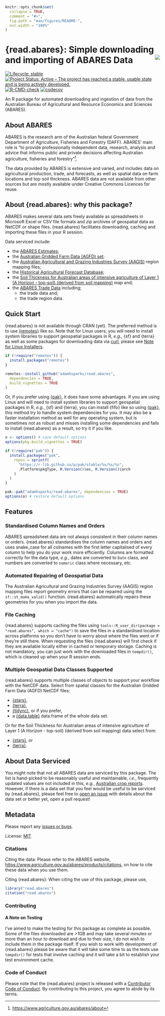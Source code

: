 <!-- README.md is generated from README.Rmd. Please edit that file -->

```r
knitr::opts_chunk$set(
  collapse = TRUE,
  comment = "#>",
  fig.path = "man/figures/README-",
  out.width = "100%"
)
```

# {read.abares}: Simple downloading and importing of ABARES Data <img src="man/figures/logo.png" align="right"/>

<!-- badges: start -->
[![Lifecycle: stable](https://img.shields.io/badge/lifecycle-stable-green.svg)](https://lifecycle.r-lib.org/articles/stages.html#stable)
[![Project Status: Active – The project has reached a stable, usable state and is being actively developed.](https://www.repostatus.org/badges/latest/active.svg)](https://www.repostatus.org/#active)
[![R-CMD-check](https://github.com/adamhsparks/read.abares/actions/workflows/R-CMD-check.yaml/badge.svg)](https://github.com/adamhsparks/read.abares/actions/workflows/R-CMD-check.yaml)
[![codecov](https://codecov.io/gh/adamhsparks/read.abares/graph/badge.svg?token=1ZPgFWJ0B2)](https://codecov.io/gh/adamhsparks/read.abares)
<!-- badges: end -->

An R package for automated downloading and ingestion of data from the Australian Bureau of Agricultural and Resource Economics and Sciences (ABARES).

## About ABARES

ABARES is the research arm of the Australian federal Government Department of Agriculture, Fisheries and Forestry (DAFF).
ABARES' main role is "to provide professionally independent data, research, analysis and advice that informs public and private decisions affecting Australian agriculture, fisheries and forestry"[^1].

The data provided by ABARES is extensive and varied, and includes data on agricultural production, trade, and forecasts, as well as spatial data on farm locations and top-soil thickness.
ABARES data are not available from other sources but are mostly available under Creative Commons Licences for reuse.

## About {read.abares}: why this package?

ABARES makes several data sets freely available as spreadsheets in Microsoft Excel or CSV file formats and zip archives of geospatial data as NetCDF or shape files.
{read.abares} facilitates downloading, caching and importing these files in your R session.

Data serviced include:

- the [ABARES Estimates](https://www.agriculture.gov.au/abares/data/farm-data-portal#data-download);
- the [Australian Gridded Farm Data (AGFD) set](https://www.agriculture.gov.au/abares/research-topics/surveys/farm-survey-data/australian-gridded-farm-data);
- the [Australian Agricultural and Grazing Industries Survey (AAGIS)](https://www.agriculture.gov.au/abares/research-topics/surveys/farm-survey-data) region mapping files;
- the [Historical Agricultural Forecast Database](https://www.agriculture.gov.au/abares/research-topics/agricultural-outlook/historical-forecasts#:~:text=About%20the%20historical%20agricultural%20forecast,relevant%20to%20Australian%20agricultural%20markets);
- the [Soil Thickness for Australian areas of intensive agriculture of Layer 1 (A Horizon - top-soil) (derived from soil mapping)](https://data.agriculture.gov.au/geonetwork/srv/eng/catalog.search#/metadata/faa9f157-8e17-4b23-b6a7-37eb7920ead6) map and;
- the [ABARES Trade Data](https://www.agriculture.gov.au/abares/research-topics/trade/dashboard) including;
  - the trade data and;
  - the trade region data.


## Quick Start

{read.abares} is not available through CRAN (yet).
The preferred method is to use [{remotes}](https://remotes.r-lib.org) like so.
Note that for Linux users, you will need to install system libraries to support geospatial packages in R, _e.g._, {sf} and {terra} as well as some packages for downloading data via [curl](https://curl.se/download.html), please see [Note for Linux Installers](#Note-for-Linux-Installers).

```r
if (!require("remotes")) {
  install.packages("remotes")
}

remotes::install_github("adamhsparks/read.abares",
  dependencies = TRUE,
  build_vignettes = TRUE
)
```

Or, if you prefer using [{pak}](https://pak.r-lib.org/index.html), it does have some advantages.
If you are using Linux and will need to install system libraries to support geospatial packages in R, _e.g._, {sf} and {terra}, you can install {fifo} like so using [{pak}](https://pak.r-lib.org/index.html), this method try to handle system dependencies for you.
It may also be a faster installation method as well for any operating system, but is sometimes not as robust and misses installing some dependencies and fails to install {read.abares} as a result, so try it if you like.

```r
o <- options() # save default options
options(pkg.build_vignettes = TRUE)

if (!require("pak")) {
  install.packages("pak",
    repos = sprintf(
      "https://r-lib.github.io/p/pak/stable/%s/%s/%s",
      .Platform$pkgType, R.Version()$os, R.Version()$arch
    )
  )
}

pak::pak("adamhsparks/read.abares", dependencies = TRUE)
options(o) # restore default options
```

## Features

### Standardised Column Names and Orders

ABARES spreadsheet data are not always consistent in their column names or orders.
{read.abares} standardises the column names and orders and uses snake_case for all colnames with the first letter capitalised of every column to help you do your work more efficiently.
Columns are formatted correctly for the data type, _e.g._, dates are converted to `Date` class, and numbers are converted to `numeric` class where necessary, etc.

### Automated Repairing of Geospatial Data

The Australian Agricultural and Grazing Industries Survey (AAGIS) region mapping files report geometry errors that can be repaired using the `sf::st_make_valid()` function.
{read.abares} automatically repairs these geometries for you when you import the data.

### File Caching

{read.abares} supports caching the files using `tools::R_user_dir(package = "read.abares", which = "cache")` to save the files in a standardised location across platforms so you don't have to worry about where the files went or if they're still there.
When requesting the files {read.abares} will first check if they are available locally either in cached or temporary storage.
Caching is not mandatory, you can just work with the downloaded files in `tempdir()`, which is cleaned up when your R session ends.

### Multiple Geospatial Data Classes Supported

{read.abares} supports multiple classes of objects to support your workflow with the NetCDF data.
Select from spatial classes for the Australian Gridded Farm Data (AGFD) NetCDF files:

- [{stars}](https://CRAN.R-project.org/package=stars),
- [{terra}](https://CRAN.R-project.org/package=terra),
- [{tidync}](https://CRAN.R-project.org/package=tidync), or if you prefer,
- a [{data.table}](https://CRAN.R-project.org/package=data.table) data.frame of the whole data set.

Or for the Soil Thickness for Australian areas of intensive agriculture of Layer 1 (A Horizon - top-soil) (derived from soil mapping) data select from:

- [{stars}](https://CRAN.R-project.org/package=stars), or
- [{terra}](https://CRAN.R-project.org/package=terra).

## About Data Serviced

You might note that not all ABARES data are serviced by this package.
The list is hand-picked to be reasonably useful and maintainable, _i.e._, frequently updated values are not included in this, _e.g._, [Australian crop reports](https://daff.ent.sirsidynix.net.au/client/en_AU/ABARES/search/results?te=ASSET&st=PD#).
However, if there is a data set that you feel would be useful to be serviced by {read.abares}, please feel free to [open an issue](https://github.com/adamhsparks/read.abares/issues/new) with details about the data set or better yet, open a pull request!

## Metadata

Please report any [issues or bugs](https://github.com/adamhsparks/read.abares/issues).

License: [MIT](LICENSE.md)

### Citations

Citing the data: Please refer to the ABARES website, <https://www.agriculture.gov.au/abares/products/citations>, on how to cite these data when you use them.

Citing {read.abares}: When citing the use of this package, please use,

```r
library("read.abares")
citation("read.abares")
```

### Contributing

#### A Note on Testing

I've aimed to make the testing for this package as complete as possible.
Some of the files downloaded are >1GB and may take several minutes or more than an hour to download and due to their size, I do not wish to include them in the package itself.
If you wish to work with development of {read.abares} please be aware that it will take some time to as the tests use `tempdir()` for tests that involve caching and it will take a bit to establish your test environment cache.

### Code of Conduct

Please note that the {read.abares} project is released with a [Contributor Code of Conduct](https://adamhsparks.github.io/read.abares/CODE_OF_CONDUCT.html). By contributing to this project, you agree to abide by its terms.

[^1]: <https://www.agriculture.gov.au/abares/about>
